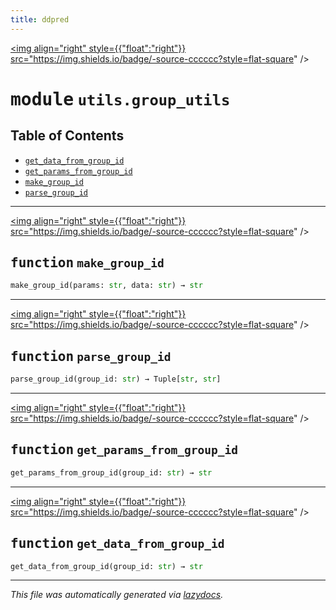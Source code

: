 ```yaml
---
title: ddpred
---
```


<a href="https://github.com/drothermel/%24%7BREPO%7D/blob/main/src/ddpred/utils/group_utils.py"><img align="right" style={{"float":"right"}} src="https://img.shields.io/badge/-source-cccccc?style=flat-square" /></a>

# <kbd>module</kbd> `utils.group_utils`



## Table of Contents
- [`get_data_from_group_id`](./ddpred.utils.group_utils#function-get-data-from-group-id)
- [`get_params_from_group_id`](./ddpred.utils.group_utils#function-get-params-from-group-id)
- [`make_group_id`](./ddpred.utils.group_utils#function-make-group-id)
- [`parse_group_id`](./ddpred.utils.group_utils#function-parse-group-id)



---

<a href="https://github.com/drothermel/%24%7BREPO%7D/blob/main/src/ddpred/utils/group_utils.py#L9"><img align="right" style={{"float":"right"}} src="https://img.shields.io/badge/-source-cccccc?style=flat-square" /></a>

## <kbd>function</kbd> `make_group_id`

```python
make_group_id(params: str, data: str) → str
```





---

<a href="https://github.com/drothermel/%24%7BREPO%7D/blob/main/src/ddpred/utils/group_utils.py#L13"><img align="right" style={{"float":"right"}} src="https://img.shields.io/badge/-source-cccccc?style=flat-square" /></a>

## <kbd>function</kbd> `parse_group_id`

```python
parse_group_id(group_id: str) → Tuple[str, str]
```





---

<a href="https://github.com/drothermel/%24%7BREPO%7D/blob/main/src/ddpred/utils/group_utils.py#L18"><img align="right" style={{"float":"right"}} src="https://img.shields.io/badge/-source-cccccc?style=flat-square" /></a>

## <kbd>function</kbd> `get_params_from_group_id`

```python
get_params_from_group_id(group_id: str) → str
```





---

<a href="https://github.com/drothermel/%24%7BREPO%7D/blob/main/src/ddpred/utils/group_utils.py#L23"><img align="right" style={{"float":"right"}} src="https://img.shields.io/badge/-source-cccccc?style=flat-square" /></a>

## <kbd>function</kbd> `get_data_from_group_id`

```python
get_data_from_group_id(group_id: str) → str
```







---

_This file was automatically generated via [lazydocs](https://github.com/ml-tooling/lazydocs)._
